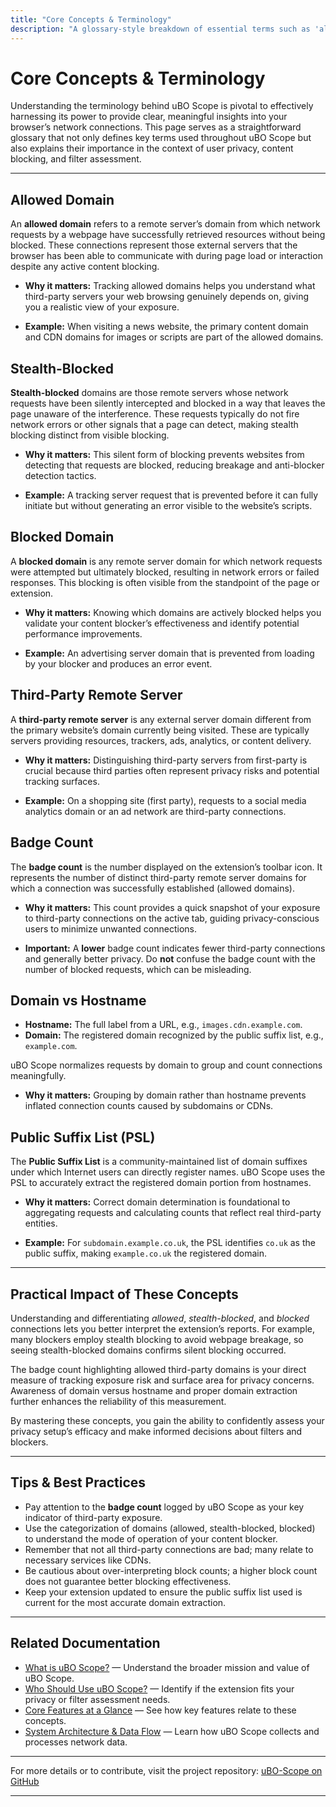 ```yaml
---
title: "Core Concepts & Terminology"
description: "A glossary-style breakdown of essential terms such as 'allowed domain', 'stealth-blocked', 'third-party remote server', and 'badge count'—with context for why these distinctions matter in privacy and filter assessment."
---
```


# Core Concepts & Terminology

Understanding the terminology behind uBO Scope is pivotal to effectively harnessing its power to provide clear, meaningful insights into your browser’s network connections. This page serves as a straightforward glossary that not only defines key terms used throughout uBO Scope but also explains their importance in the context of user privacy, content blocking, and filter assessment.

---

## Allowed Domain

An **allowed domain** refers to a remote server’s domain from which network requests by a webpage have successfully retrieved resources without being blocked. These connections represent those external servers that the browser has been able to communicate with during page load or interaction despite any active content blocking.

- **Why it matters:** Tracking allowed domains helps you understand what third-party servers your web browsing genuinely depends on, giving you a realistic view of your exposure.

- **Example:** When visiting a news website, the primary content domain and CDN domains for images or scripts are part of the allowed domains.

## Stealth-Blocked

**Stealth-blocked** domains are those remote servers whose network requests have been silently intercepted and blocked in a way that leaves the page unaware of the interference. These requests typically do not fire network errors or other signals that a page can detect, making stealth blocking distinct from visible blocking.

- **Why it matters:** This silent form of blocking prevents websites from detecting that requests are blocked, reducing breakage and anti-blocker detection tactics.

- **Example:** A tracking server request that is prevented before it can fully initiate but without generating an error visible to the website’s scripts.

## Blocked Domain

A **blocked domain** is any remote server domain for which network requests were attempted but ultimately blocked, resulting in network errors or failed responses. This blocking is often visible from the standpoint of the page or extension.

- **Why it matters:** Knowing which domains are actively blocked helps you validate your content blocker’s effectiveness and identify potential performance improvements.

- **Example:** An advertising server domain that is prevented from loading by your blocker and produces an error event.

## Third-Party Remote Server

A **third-party remote server** is any external server domain different from the primary website’s domain currently being visited. These are typically servers providing resources, trackers, ads, analytics, or content delivery.

- **Why it matters:** Distinguishing third-party servers from first-party is crucial because third parties often represent privacy risks and potential tracking surfaces.

- **Example:** On a shopping site (first party), requests to a social media analytics domain or an ad network are third-party connections.

## Badge Count

The **badge count** is the number displayed on the extension’s toolbar icon. It represents the number of distinct third-party remote server domains for which a connection was successfully established (allowed domains).

- **Why it matters:** This count provides a quick snapshot of your exposure to third-party connections on the active tab, guiding privacy-conscious users to minimize unwanted connections.

- **Important:** A **lower** badge count indicates fewer third-party connections and generally better privacy. Do **not** confuse the badge count with the number of blocked requests, which can be misleading.

## Domain vs Hostname

- **Hostname:** The full label from a URL, e.g., `images.cdn.example.com`.
- **Domain:** The registered domain recognized by the public suffix list, e.g., `example.com`.

uBO Scope normalizes requests by domain to group and count connections meaningfully.

- **Why it matters:** Grouping by domain rather than hostname prevents inflated connection counts caused by subdomains or CDNs.

## Public Suffix List (PSL)

The **Public Suffix List** is a community-maintained list of domain suffixes under which Internet users can directly register names. uBO Scope uses the PSL to accurately extract the registered domain portion from hostnames.

- **Why it matters:** Correct domain determination is foundational to aggregating requests and calculating counts that reflect real third-party entities.

- **Example:** For `subdomain.example.co.uk`, the PSL identifies `co.uk` as the public suffix, making `example.co.uk` the registered domain.

---

## Practical Impact of These Concepts

Understanding and differentiating *allowed*, *stealth-blocked*, and *blocked* connections lets you better interpret the extension’s reports. For example, many blockers employ stealth blocking to avoid webpage breakage, so seeing stealth-blocked domains confirms silent blocking occurred.

The badge count highlighting allowed third-party domains is your direct measure of tracking exposure risk and surface area for privacy concerns. Awareness of domain versus hostname and proper domain extraction further enhances the reliability of this measurement.

By mastering these concepts, you gain the ability to confidently assess your privacy setup’s efficacy and make informed decisions about filters and blockers.

---

## Tips & Best Practices

- Pay attention to the **badge count** logged by uBO Scope as your key indicator of third-party exposure.
- Use the categorization of domains (allowed, stealth-blocked, blocked) to understand the mode of operation of your content blocker.
- Remember that not all third-party connections are bad; many relate to necessary services like CDNs.
- Be cautious about over-interpreting block counts; a higher block count does not guarantee better blocking effectiveness.
- Keep your extension updated to ensure the public suffix list used is current for the most accurate domain extraction.

---

## Related Documentation

- [What is uBO Scope?](/overview/introduction-value/what-is-ubo-scope) — Understand the broader mission and value of uBO Scope.
- [Who Should Use uBO Scope?](/overview/introduction-value/who-is-it-for) — Identify if the extension fits your privacy or filter assessment needs.
- [Core Features at a Glance](/overview/introduction-value/core-features-overview) — See how key features relate to these concepts.
- [System Architecture & Data Flow](/overview/architecture-concepts/system-architecture) — Learn how uBO Scope collects and processes network data.

---

For more details or to contribute, visit the project repository: [uBO-Scope on GitHub](https://github.com/gorhill/uBO-Scope)

---